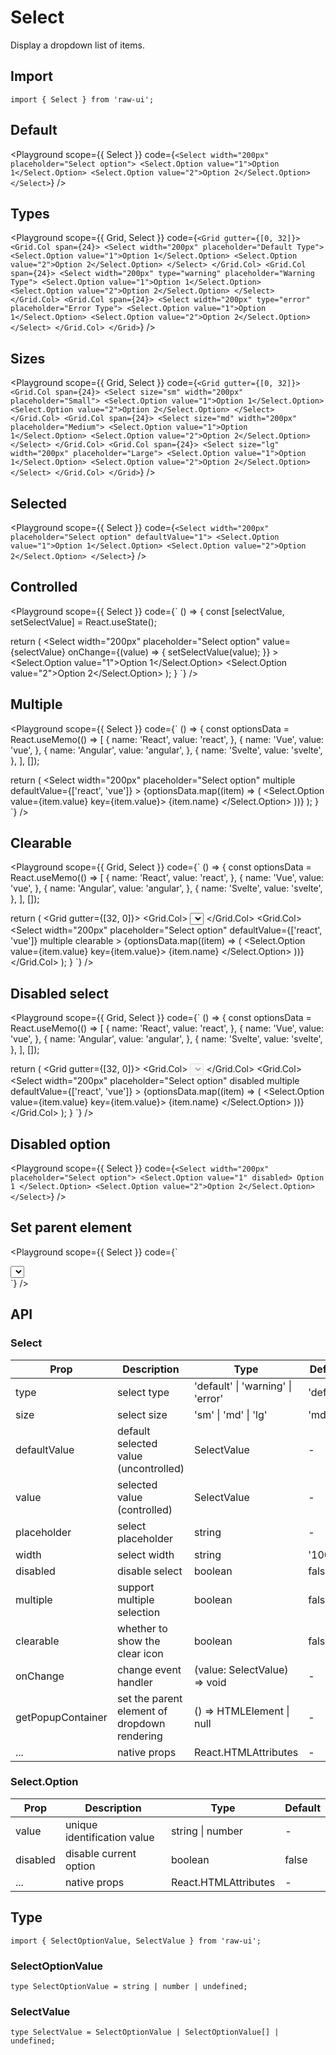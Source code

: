 
# Select

Display a dropdown list of items.

## Import

```tsx
import { Select } from 'raw-ui';
```

## Default

<Playground
  scope={{ Select }}
  code={`
<Select width="200px" placeholder="Select option">
  <Select.Option value="1">Option 1</Select.Option>
  <Select.Option value="2">Option 2</Select.Option>
</Select>
`}
/>

## Types

<Playground
  scope={{ Grid, Select }}
  code={`
<Grid gutter={[0, 32]}>
  <Grid.Col span={24}>
    <Select width="200px" placeholder="Default Type">
      <Select.Option value="1">Option 1</Select.Option>
      <Select.Option value="2">Option 2</Select.Option>
    </Select>
  </Grid.Col>
  <Grid.Col span={24}>
    <Select width="200px" type="warning" placeholder="Warning Type">
      <Select.Option value="1">Option 1</Select.Option>
      <Select.Option value="2">Option 2</Select.Option>
    </Select>
  </Grid.Col>
  <Grid.Col span={24}>
    <Select width="200px" type="error" placeholder="Error Type">
      <Select.Option value="1">Option 1</Select.Option>
      <Select.Option value="2">Option 2</Select.Option>
    </Select>
  </Grid.Col>
</Grid>
`}
/>

## Sizes

<Playground
  scope={{ Grid, Select }}
  code={`
<Grid gutter={[0, 32]}>
  <Grid.Col span={24}>
    <Select size="sm" width="200px" placeholder="Small">
      <Select.Option value="1">Option 1</Select.Option>
      <Select.Option value="2">Option 2</Select.Option>
    </Select>
  </Grid.Col>
  <Grid.Col span={24}>
    <Select size="md" width="200px" placeholder="Medium">
      <Select.Option value="1">Option 1</Select.Option>
      <Select.Option value="2">Option 2</Select.Option>
    </Select>
  </Grid.Col>
  <Grid.Col span={24}>
    <Select size="lg" width="200px" placeholder="Large">
      <Select.Option value="1">Option 1</Select.Option>
      <Select.Option value="2">Option 2</Select.Option>
    </Select>
  </Grid.Col>
</Grid>
`}
/>

## Selected

<Playground
  scope={{ Select }}
  code={`
<Select width="200px" placeholder="Select option" defaultValue="1">
  <Select.Option value="1">Option 1</Select.Option>
  <Select.Option value="2">Option 2</Select.Option>
</Select>
`}
/>

## Controlled

<Playground
  scope={{ Select }}
  code={`
() => {
  const [selectValue, setSelectValue] = React.useState<SelectValue>();

  return (
    <Select
      width="200px"
      placeholder="Select option"
      value={selectValue}
      onChange={(value) => {
        setSelectValue(value);
      }}
    >
      <Select.Option value="1">Option 1</Select.Option>
      <Select.Option value="2">Option 2</Select.Option>
    </Select>
  );
}
`}
/>

## Multiple

<Playground
  scope={{ Select }}
  code={`
() => {
  const optionsData = React.useMemo(() => [
    {
      name: 'React',
      value: 'react',
    },
    {
      name: 'Vue',
      value: 'vue',
    },
    {
      name: 'Angular',
      value: 'angular',
    },
    {
      name: 'Svelte',
      value: 'svelte',
    },
  ], []);

  return (
    <Select
      width="200px"
      placeholder="Select option"
      multiple
      defaultValue={['react', 'vue']}
    >
      {optionsData.map((item) => (
        <Select.Option value={item.value} key={item.value}>
          {item.name}
        </Select.Option>
      ))}
    </Select>
  );
}
`}
/>

## Clearable

<Playground
  scope={{ Grid, Select }}
  code={`
() => {
  const optionsData = React.useMemo(() => [
    {
      name: 'React',
      value: 'react',
    },
    {
      name: 'Vue',
      value: 'vue',
    },
    {
      name: 'Angular',
      value: 'angular',
    },
    {
      name: 'Svelte',
      value: 'svelte',
    },
  ], []);

  return (
    <Grid gutter={[32, 0]}>
      <Grid.Col>
        <Select
          width="200px"
          placeholder="Select option"
          defaultValue="1"
          clearable
        >
          <Select.Option value="1">Option 1</Select.Option>
          <Select.Option value="2">Option 2</Select.Option>
        </Select>
      </Grid.Col>
      <Grid.Col>
        <Select
          width="200px"
          placeholder="Select option"
          defaultValue={['react', 'vue']}
          multiple
          clearable
        >
          {optionsData.map((item) => (
            <Select.Option value={item.value} key={item.value}>
              {item.name}
            </Select.Option>
          ))}
        </Select>
      </Grid.Col>
    </Grid>
  );
}
`}
/>


## Disabled select

<Playground
  scope={{ Grid, Select }}
  code={`
() => {
  const optionsData = React.useMemo(() => [
    {
      name: 'React',
      value: 'react',
    },
    {
      name: 'Vue',
      value: 'vue',
    },
    {
      name: 'Angular',
      value: 'angular',
    },
    {
      name: 'Svelte',
      value: 'svelte',
    },
  ], []);

  return (
    <Grid gutter={[32, 0]}>
      <Grid.Col>
        <Select width="200px" placeholder="Select option" disabled>
          <Select.Option value="1">Option 1</Select.Option>
          <Select.Option value="2">Option 2</Select.Option>
        </Select>
      </Grid.Col>
      <Grid.Col>
        <Select
          width="200px"
          placeholder="Select option"
          disabled
          multiple
          defaultValue={['react', 'vue']}
        >
          {optionsData.map((item) => (
            <Select.Option value={item.value} key={item.value}>
              {item.name}
            </Select.Option>
          ))}
        </Select>
      </Grid.Col>
    </Grid>
  );
}
`}
/>

## Disabled option

<Playground
  scope={{ Select }}
  code={`
<Select width="200px" placeholder="Select option">
  <Select.Option value="1" disabled>
    Option 1
  </Select.Option>
  <Select.Option value="2">Option 2</Select.Option>
</Select>
`}
/>

## Set parent element

<Playground
  scope={{ Select }}
  code={`
<div
  id="parentElement"
  style={{
    position: 'relative',
    overflowY: 'auto',
    width: '400px',
    height: '200px',
  }}
>
  <div
    style={{
      display: 'flex',
      alignItems: 'center',
      justifyContent: 'center',
      height: '400px',
    }}
  >
    <Select
      width="200px"
      placeholder="Select option"
      getPopupContainer={() => document.querySelector('#parentElement')}
    >
      <Select.Option value="1">Option 1</Select.Option>
      <Select.Option value="2">Option 2</Select.Option>
    </Select>
  </div>
</div>
`}
/>

## API

### Select

| Prop              | Description                                  | Type                              | Default   |
| ----------------- | -------------------------------------------- | --------------------------------- | --------- |
| type              | select type                                  | 'default' \| 'warning' \| 'error' | 'default' |
| size              | select size                                  | 'sm' \| 'md' \| 'lg'              | 'md'      |
| defaultValue      | default selected value (uncontrolled)        | SelectValue                       | -         |
| value             | selected value (controlled)                  | SelectValue                       | -         |
| placeholder       | select placeholder                           | string                            | -         |
| width             | select width                                 | string                            | '100%'    |
| disabled          | disable select                               | boolean                           | false     |
| multiple          | support multiple selection                   | boolean                           | false     |
| clearable         | whether to show the clear icon               | boolean                           | false     |
| onChange          | change event handler                         | (value: SelectValue) => void      | -         |
| getPopupContainer | set the parent element of dropdown rendering | () => HTMLElement \| null         | -         |
| ...               | native props                                 | React.HTMLAttributes              | -         |

### Select.Option

| Prop     | Description                 | Type                 | Default |
| -------- | --------------------------- | -------------------- | ------- |
| value    | unique identification value | string \| number     | -       |
| disabled | disable current option      | boolean              | false   |
| ...      | native props                | React.HTMLAttributes | -       |

## Type

```tsx
import { SelectOptionValue, SelectValue } from 'raw-ui';
```

### SelectOptionValue

```tsx
type SelectOptionValue = string | number | undefined;
```

### SelectValue

```tsx
type SelectValue = SelectOptionValue | SelectOptionValue[] | undefined;
```
